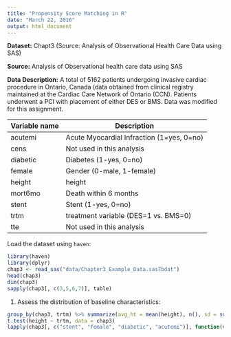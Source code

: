```yaml
---
title: "Propensity Score Matching in R"
date: "March 22, 2016"
output: html_document
---
```


__Dataset:__ Chapt3 (Source: Analysis of Observational Health Care Data using SAS)

__Source:__ Analysis of Observational health care data using SAS

__Data Description:__ A total of 5162 patients undergoing invasive cardiac procedure in Ontario, Canada (data obtained from clinical registry maintained at the Cardiac Care Network of Ontario (CCN). Patients underwent a PCI with placement of either DES or BMS. Data was modified for this assignment.

|Variable name |Description|
|---------------|-----------|
|acutemi |Acute Myocardial Infraction (1=yes, 0=no) |
|cens | Not used in this analysis|
|diabetic | Diabetes (1-yes, 0=no)|
|female | Gender (0-male, 1-female)|
|height | height|
|mort6mo | Death within 6 months|
|stent | Stent (1-yes, 0=no)|
|trtm | treatment variable (DES=1 vs. BMS=0)|
|tte | Not used in this analysis|

Load the dataset using `haven`:

```r
library(haven)
library(dplyr)
chap3 <- read_sas("data/Chapter3_Example_Data.sas7bdat")
head(chap3)
dim(chap3)
sapply(chap3[, c(3,5,6,7)], table)
```

1. Assess the distribution of baseline characteristics:

```r
group_by(chap3, trtm) %>% summarize(avg_ht = mean(height), n(), sd = sd(height), min = min(height), max = max(height))
t.test(height ~ trtm, data = chap3)
lapply(chap3[, c("stent", "female", "diabetic", "acutemi")], function(var) { cbind(xtabs(~ trtm + var, data = chap3), prop.table(table(chap3$trtm, var))) })
```

